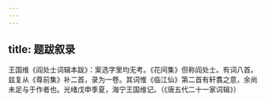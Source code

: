 ```yaml
---
---
---
```

title: 题跋叙录
---




王国维《阎处士词辑本跋》：案选字里均无考。《花间集》但称阎处士。有词八首。兹复从《尊前集》补二首，录为一卷。其词惟《临江仙》第二首有轩翥之意，余尚未足与于作者也。光绪戊申季夏，海宁王国维记。（《唐五代二十一家词辑》）
